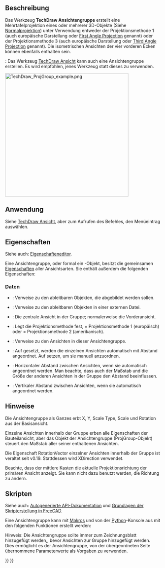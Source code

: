 <languages/>

{{Docnav/de
|[[TechDraw_DetailView/de|Detailansicht]]
|[[TechDraw_ClipGroup/de|Ausschnittsgruppe]]
|[[TechDraw_Workbench/de|TechDraw]]
|IconL=TechDraw_DetailView.svg
|IconR=TechDraw_ClipGroup.svg
|IconC=Workbench_TechDraw.svg
}}

{{GuiCommand/de
|Name=TechDraw ProjectionGroup
|Name/de=TechDraw Ansichtengruppe
|MenuLocation=TechDraw→ TechDraw Ansichten → Ansichtengruppe einfügen
|Workbenches=[[TechDraw_Workbench/de|TechDraw]]
|SeeAlso=[[TechDraw_View/de|TechDraw Ansicht]]
}}

<span id="Description"></span>
==Beschreibung==

Das Werkzeug '''TechDraw Ansichtengruppe''' erstellt eine Mehrtafelprojektion eines oder mehrerer 3D-Objekte (Siehe [https://de.wikipedia.org/wiki/Normalprojektion Normalprojektion]) unter Verwendung entweder der Projektionsmethode 1 (auch europäische Darstellung oder [https://en.wikipedia.org/wiki/Multiview_orthographic_projection#First-angle_projection First Angle Projection] genannt)
oder der Projektionsmethode 3  (auch europäische Darstellung oder [https://en.wikipedia.org/wiki/Multiview_orthographic_projection#Third-angle_projection Third Angle Projection] genannt). Die isometrischen Ansichten der vier vorderen Ecken können ebenfalls enthalten sein.

{{Version/de|1.0}}: Das Werkzeug [[TechDraw_View/de|TechDraw Ansicht]] kann auch eine Ansichtengruppe erstellen. Es wird empfohlen, jenes Werkzeug statt dieses zu verwenden.

[[Image:TechDraw_ProjGroup_example.png|400px]]
{{Caption|Drei orthogonale Ansichten und eine isometrische Ansicht eines Festkörperobjekts}}

<span id="Usage"></span>
==Anwendung==

Siehe [[TechDraw_View/de#Anwendung der Elemente einer Ansichtengruppe und der Ansichtengruppe|TechDraw Ansicht]], aber zum Aufrufen des Befehles, den Menüeintrag {{MenuCommand|TechDraw → TechDraw Ansichten → [[Image:TechDraw_ProjectionGroup.svg|16px]] Ansichtengruppe einfügen}} auswählen.

<span id="Properties"></span>
==Eigenschaften==

Siehe auch: [[Property_editor/de|Eigenschafteneditor]].

Eine Ansichtengruppe, oder formal ein {{Incode|TechDraw::DrawProjGroup}}-Objekt, besitzt die gemeinsamen [[TechDraw_View/de#Eigenschaften_der_Bauteilansicht|Eigenschaften]] aller Ansichtsarten. Sie enthält außerdem die folgenden Eigenschaften:

<span id="Data"></span>
===Daten===

{{TitleProperty|Basis}}

* {{PropertyData/de|Source|LinkList}}: Verweise zu den ableitbaren Objekten, die abgebildet werden sollen.
* {{PropertyData/de|XSource|XLinkList}}: Verweise zu den ableitbaren Objekten in einer externen Datei.
* {{PropertyData/de|Anchor|Link}}: Die zentrale Ansicht in der Gruppe; normalerweise die Vorderansicht.
* {{PropertyData/de|ProjectionType|Enumeration}}: Legt die Projektionsmethode fest,{{Value|First Angle}} = Projektionsmethode 1 (europäisch) oder {{Value|Third Angle}} = Projektionsmethode 2 (amerikanisch).

{{TitleProperty|Collection}}

* {{PropertyData/de|Views|LinkList}}: Verweise zu den Ansichten in dieser Ansichtengruppe.

{{TitleProperty|Distribute}}

* {{PropertyData/de|Auto Distribute|Bool}}: Auf {{TRUE}} gesetzt, werden die einzelnen Ansichten automatisch mit Abstand angeordnet. Auf  {{FALSE}} setzen, um sie manuell anzuordnen.
* {{PropertyData/de|spacing X|Length}}: Horizontaler Abstand zwischen Ansichten, wenn sie automatisch angeordnet werden. Man beachte, dass auch der Maßstab und die Größe der anderen Ansichten in der Gruppe den Abstand beeinflussen.
* {{PropertyData/de|spacing Y|Length}}: Vertikaler Abstand zwischen Ansichten, wenn sie automatisch angeordnet werden.

<span id="Notes"></span>
==Hinweise==

Die Ansichtengruppe als Ganzes erbt X, Y, Scale Type, Scale und Rotation aus der Basisansicht.

Einzelne Ansichten innerhalb der Gruppe erben alle Eigenschaften der Bauteilansicht, aber das Objekt der Ansichtengruppe (ProjGroup-Objekt) steuert den Maßstab aller seiner enthaltenen Ansichten.

Die Eigenschaft RotationVector einzelner Ansichten innerhalb der Gruppe ist veraltet seit v0.19. Stattdessen wird XDirection verwendet.

Beachte, dass der mittlere Kasten die aktuelle Projektionsrichtung der primären Ansicht anzeigt.  Sie kann nicht dazu benutzt werden, die Richtung zu ändern.

<span id="Scripting"></span>
==Skripten==

Siehe auch: [https://freecad.github.io/SourceDoc/ Autogenerierte API-Dokumentation] und [[FreeCAD_Scripting_Basics/de|Grundlagen der Skripterstellung in FreeCAD]].

Eine Ansichtengruppe kann mit [[Macros/de|Makros]] und von der [[Python/de|Python]]-Konsole aus mit den folgenden Funktionen erstellt werden:

{{Code|code=
import FreeCAD as App

doc = App.ActiveDocument
cyl = doc.addObject("Part::Cylinder", "Cylinder")
doc.recompute()

page = doc.addObject("TechDraw::DrawPage", "Page")
template = doc.addObject("TechDraw::DrawSVGTemplate", "Template")
template.Template = App.getResourceDir() + "Mod/TechDraw/Templates/A4_LandscapeTD.svg"
page.Template = template

# Toggle the visibility of the page to ensure its width and height are updated (hack):
page.Visibility = False
page.Visibility = True

group = doc.addObject("TechDraw::DrawProjGroup", "ProjGroup")
page.addView(group)
group.Source = [cyl]
group.ProjectionType = "Third Angle"

front_view = group.addProjection("Front") # First projection will become the Anchor.
group.Anchor.Direction = (0, 1, 0)
group.Anchor.RotationVector = (1, 0, 0)

left_view = group.addProjection("Left")
top_view = group.addProjection("Top")

group.X = page.PageWidth / 2
group.Y = page.PageHeight / 2

doc.recompute()
}}

Hinweis: Die Ansichtengruppe sollte immer zum Zeichnungsblatt hinzugefügt werden,{{Incode|page.addView(group)}}, bevor Ansichten zur Gruppe hinzugefügt werden. Dies ermöglicht es der Ansichtengruppe, von der übergeordneten Seite übernommene Parameterwerte als Vorgaben zu verwenden.


{{Docnav/de
|[[TechDraw_DetailView/de|Detailansicht]]
|[[TechDraw_ClipGroup/de|Ausschnittsgruppe]]
|[[TechDraw_Workbench/de|TechDraw]]
|IconL=TechDraw_DetailView.svg
|IconR=TechDraw_ClipGroup.svg
|IconC=Workbench_TechDraw.svg
}}

{{TechDraw_Tools_navi{{#translation:}}}}
{{Userdocnavi{{#translation:}}}}